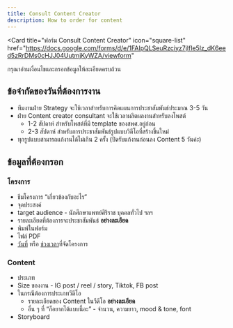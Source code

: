 ```yaml
---
title: Consult Content Creator
description: How to order for content
---
```


<Card
  title="ฟอร์ม Consult Content Creator"
  icon="square-list"
  href="https://docs.google.com/forms/d/e/1FAIpQLSeuRzciyz7jlfIe5lz_dK6eed5zRrDMs0cHJJ04UutmjKyWZA/viewform"
>
  กรุณาอ่านเงื่อนไขและกรอกข้อมูลให้ละเอียดครบถ้วน
</Card>

## ข้อจำกัดของวันที่ต้องการงาน

- ทีมงานฝ่าย Strategy จะใช้เวลาสำหรับการคิดแผนการประชาสัมพันธ์ประมาณ 3-5 วัน
- ฝ่าย Content creator consultant จะใช้เวลาผลิตผลงานสำหรับลงโพสต์
  - 1-2 สัปดาห์ สำหรับโพสต์ที่มี template ของสพศ.อยู่ก่อน
  - 2-3 สัปดาห์ สำหรับการประชาสัมพันธ์รูปแบบวิดีโอที่สร้างขึ้นใหม่
- ทุกรูปแบบสามารถแก้งานได้ไม่เกิน 2 ครั้ง (ปิดรับแก้งานก่อนลง Content 5 วันค่ะ)

## ข้อมูลที่ต้องกรอก

### โครงการ

- ธีมโครงการ “เกี่ยวข้องกับอะไร”
- จุดประสงค์
- target audience - นักศึกษาแพทย์ศิริราช บุคคลทั่วไป ฯลฯ
- รายละเอียดที่ต้องการจะประชาสัมพันธ์ **อย่างละเอียด**
- พิมพ์ในฟอร์ม
- ไฟล์ PDF
- <u>วันที่</u> หรือ <u>ช่วงเวลา</u>ที่จัดโครงการ

### Content

- ประเภท
- Size ของงาน - IG post / reel / story, Tiktok, FB post
- ในกรณีต้องการประเภทวีดีโอ
  - รายละเอียดของ Content ในวีดีโอ **อย่างละเอียด**
  - อื่น ๆ ที่ “ก็อยากได้แบบนี้อะ” - จำนวน, ความยาว, mood & tone, font
- Storyboard
